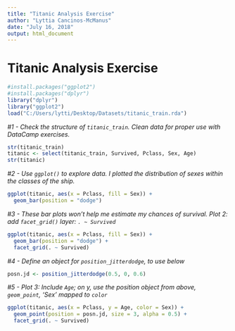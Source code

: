 ```yaml
---
title: "Titanic Analysis Exercise"
author: "Lyttia Cancinos-McManus"
date: "July 16, 2018"
output: html_document
---
```

# Titanic Analysis Exercise

```r
#install.packages("ggplot2")
#install.packages("dplyr")
library("dplyr")
library("ggplot2")
load("C:/Users/lytti/Desktop/Datasets/titanic_train.rda")
```

*#1 - Check the structure of `titanic_train`. Clean data for proper use with DataCamp exercises.*

```r
str(titanic_train)
titanic <- select(titanic_train, Survived, Pclass, Sex, Age)
str(titanic)
```

*#2 - Use `ggplot()` to explore data. I plotted the distribution of sexes within the classes of the ship.*

```r
ggplot(titanic, aes(x = Pclass, fill = Sex)) +
  geom_bar(position = "dodge")
```

*#3 - These bar plots won't help me estimate my chances of survival. Plot 2: add `facet_grid()` layer: `. ~ Survived`*

```r
ggplot(titanic, aes(x = Pclass, fill = Sex)) +
  geom_bar(position = "dodge") +
  facet_grid(. ~ Survived)
```

*#4 - Define an object for `position_jitterdodge`, to use below*

```r
posn.jd <- position_jitterdodge(0.5, 0, 0.6)
```

*#5 - Plot 3: Include `Age`; on y, use the position object from above, `geom_point`, 'Sex' mapped to `color`*

```r
ggplot(titanic, aes(x = Pclass, y = Age, color = Sex)) +
  geom_point(position = posn.jd, size = 3, alpha = 0.5) +
  facet_grid(. ~ Survived)
```
